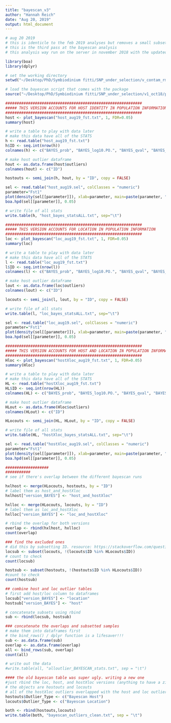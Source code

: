 ```yaml
---
title: "bayescan_v3"
author: "Hannah Reich"
date: "Aug 20, 2019"
output: html_document
---
```


```r
# aug 20 2019
# this is identicle to the feb 2019 analyses but removes a small subset of contaminated snps
# this is the third pass at the bayescan analysis
# this analysis way run on the server in november 2018 with the updated mm80 set of snps

library(boa)
library(dplyr)

# set the working directory
setwd("~/Desktop/PhD/Symbiodinium fitti/SNP_under_selection/v_contam_rm_08082019//")

# load the bayescan script that comes with the package
source("~/Desktop/PhD/Symbiodinium fitti/SNP_under_selection/v1_oct18/plot_R.r")

############################################################
##### THIS VERSION ACCOUNTS FOR HOST IDENTITY IN POPULATION INFORMATION
############################################################
host <- plot_bayescan("host_aug19_fst.txt", 1, FDR=0.05)
summary(host)

# write a table to play with data later
# make this data have all of the STATS
h <- read.table("host_aug19_fst.txt")
h$ID <- seq.int(nrow(h))
colnames(h) <- c("BAYES_prob", "BAYES_log10.PO.", "BAYES_qval", "BAYES_alpha", "BAYES_fst", "ID")

# make host outlier dataframe
hout <- as.data.frame(host$outliers)
colnames(hout) <- c("ID")

hostouts <- semi_join(h, hout, by = "ID", copy = FALSE)

sel <- read.table("host_aug19.sel", colClasses = "numeric")
parameter="Fst1"
plot(density(sel[[parameter]]), xlab=parameter, main=paste(parameter, "posterior distribution host identity"))
boa.hpd(sel[[parameter]], 0.05)

# write file of all stats
write.table(h, "host_bayes_statsALL.txt", sep="\t")

############################################################
##### THIS VERSION ACCOUNTS FOR LOCATION IN POPULATION INFORMATION
############################################################
loc <- plot_bayescan("loc_aug19_fst.txt", 1, FDR=0.05)
summary(loc)

# write a table to play with data later
# make this data have all of the STATS
l <- read.table("loc_aug19_fst.txt")
l$ID <- seq.int(nrow(l))
colnames(l) <- c("BAYES_prob", "BAYES_log10.PO.", "BAYES_qval", "BAYES_alpha", "BAYES_fst", "ID")

# make host outlier dataframe
lout <- as.data.frame(loc$outliers)
colnames(lout) <- c("ID")

locouts <- semi_join(l, lout, by = "ID", copy = FALSE)

# write file of all stats
write.table(l, "loc_bayes_statsALL.txt", sep="\t")

sel <- read.table("loc_aug19.sel", colClasses = "numeric")
parameter="Fst1"
plot(density(sel[[parameter]]), xlab=parameter, main=paste(parameter, "posterior distribution - location"))
boa.hpd(sel[[parameter]], 0.05)

############################################################
##### THIS VERSION ACCOUNTS FOR HOST AND LOCATION IN POPULATION INFORMATION
############################################################
Hloc <- plot_bayescan("hostXloc_aug19_fst.txt", 1, FDR=0.05)
summary(Hloc)

# write a table to play with data later
# make this data have all of the STATS
HL <- read.table("hostXloc_aug19_fst.txt")
HL$ID <- seq.int(nrow(HL))
colnames(HL) <- c("BAYES_prob", "BAYES_log10.PO.", "BAYES_qval", "BAYES_alpha", "BAYES_fst", "ID")

# make host outlier dataframe
HLout <- as.data.frame(Hloc$outliers)
colnames(HLout) <- c("ID")

HLocouts <- semi_join(HL, HLout, by = "ID", copy = FALSE)

# write file of all stats
write.table(HL, "hostXloc_bayes_statsALL.txt", sep="\t")

sel <- read.table("hostXloc_aug19.sel", colClasses = "numeric")
parameter="Fst1"
plot(density(sel[[parameter]]), xlab=parameter, main=paste(parameter, "posterior distribution - host x loc"))
boa.hpd(sel[[parameter]], 0.05)

###################
###########
# see if there's overlap between the different bayescan runs

hxlhost <- merge(HLocouts, hostouts, by = "ID")
# label them as host_and_hostXloc
hxlhost["version_BAYES"] <- "host_and_hostXloc"

hxlloc <- merge(HLocouts, locouts, by = "ID")
# label them as loc_and_hostXloc
hxlloc["version_BAYES"] <- "loc_and_hostXloc"

# rbind the overlap for both versions
overlap <- rbind(hxlhost, hxlloc)
count(overlap)

### find the excluded ones
# did this by subsetting ID. resource: https://stackoverflow.com/questions/5812478/how-i-can-select-rows-from-a-dataframe-that-do-not-match
locsub <- subset(locouts, !(locouts$ID %in% HLocouts$ID))
# count to check
count(locsub)

hostsub <- subset(hostouts, !(hostouts$ID %in% HLocouts$ID))
#count to check
count(hostsub)

## combine host and loc outlier tables 
# first add host/loc column to dataframes
locsub["version_BAYES"] <- "location"
hostsub["version_BAYES"] <- "host"

# concatenate subsets using rbind
sub <- rbind(locsub, hostsub)

### concatenate the overlaps and subsetted samples
# make them into dataframes first
# the bind_rows() / dplyr function is a lifesaver!!!
sub <- as.data.frame(sub)
overlap <- as.data.frame(overlap)
all <- bind_rows(sub, overlap)
count(all)

# write out the data
#write.table(all, "alloutlier_BAYESCAN_stats.txt", sep = "\t")

#### the old bayescan table was super ugly. writing a new one
#just rbind the loc, host, and hostXloc versions (anything to have a zillion columns for the bayes output)
# the objects are hostouts and locouts
# all of the hostXloc outliers overlapped with the host and loc outliers, leaving them alone because it makes the merged files very very messy
hostouts$Outlier_Type <- c("Bayescan Host")
locouts$Outlier_Type <- c("Bayescan Location")

both <- rbind(hostouts,locouts)
write.table(both, "bayescan_outliers_clean.txt", sep = "\t")


```

